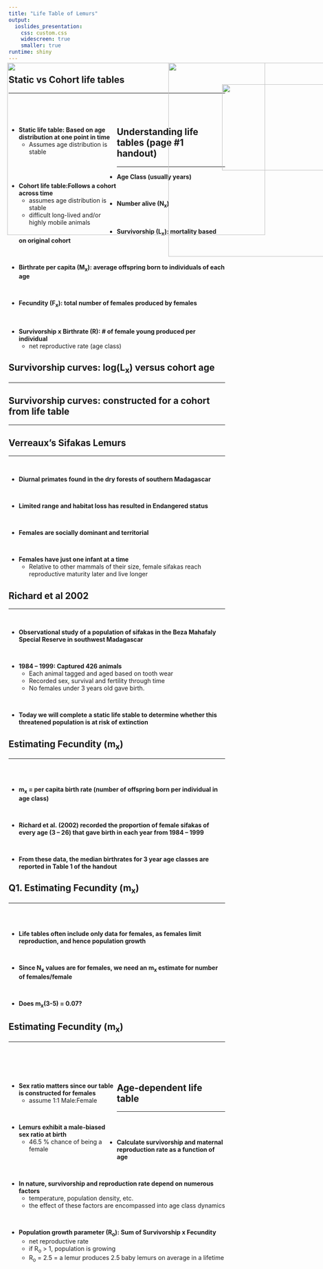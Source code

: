 ```yaml
---
title: "Life Table of Lemurs"
output: 
  ioslides_presentation:
    css: custom.css
    widescreen: true
    smaller: true
runtime: shiny
---
```


## Static vs Cohort life tables
<hr>
<br/>
<br/>

<div style="float: left; width: 50%;">

* **Static life table: Based on age distribution at one point in time**
    + Assumes age distribution is stable

<br/>
<br/>

* **Cohort life table:Follows a cohort across time**
    + assumes age distribution is stable
    + difficult long-lived and/or highly mobile animals

</div>

<IMG STYLE="position:absolute; TOP:200px; LEFT:600px; WIDTH:450px; HEIGHT:450px" SRC="images/life_table1.png">

## Understanding life tables (page #1 handout)
<hr>

* **Age Class (usually years)**

<br/>

* **Number alive (N~x~)**

<br/>

* **Survivorship (L~x~): mortality based on original cohort**

<br/>

* **Birthrate per capita (M~x~): average offspring born to individuals of each age**

<br/>

* **Fecundity (F~x~): total number of females produced by females**

<br/>

* **Survivorship x Birthrate (R): # of female young produced per individual**
    + net reproductive rate (age class)
    
## Survivorship curves: log(L~x~) versus cohort age
<hr>

<IMG STYLE="position:absolute; TOP:200px; LEFT:225px; WIDTH:600px; HEIGHT:400px" SRC="images/survivor.png">

## Survivorship curves: constructed for a cohort from life table
<hr>

<IMG STYLE="position:absolute; TOP:200px; LEFT:225px; WIDTH:600px; HEIGHT:400px" SRC="images/survivorship_curve2.jpg">

## Verreaux’s Sifakas Lemurs
<hr>
<br/>

* **Diurnal primates found in the dry forests of southern Madagascar**

<br/>

* **Limited range and habitat loss has resulted in Endangered status**

<br/>

* **Females are socially dominant and territorial**

<br/>

* **Females have just one infant at a time**
    + Relative to other mammals of their size, female sifakas reach reproductive maturity later and live longer
    
<IMG STYLE="position:absolute; TOP:250px; LEFT:725px; WIDTH:300px; HEIGHT:200px" SRC="images/verreauxs_sifaka.jpg">

## Richard et al 2002
<hr>
<br/>

* **Observational study of a population of sifakas in the Beza Mahafaly Special Reserve in southwest Madagascar**

<br/>

* **1984 – 1999: Captured 426 animals**
    + Each animal tagged and aged based on tooth wear
    + Recorded sex, survival and fertility through time
    + No females under 3 years old gave birth.

<br/>

* **Today we will complete a static life stable to determine whether this threatened population is at risk of extinction**


## Estimating Fecundity (m~x~)
<hr>
<br/>
<br/>

* **m~x~ = per capita birth rate (number of offspring born per individual in age class)**

<br/>

* **Richard et al. (2002) recorded the proportion of female sifakas of every age (3 – 26) that gave birth in each year from 1984 – 1999**

<br/>

* **From these data, the median birthrates for 3 year age classes are reported in Table 1 of the handout**

## Q1. Estimating Fecundity (m~x~)
<hr>
<br/>
<br/>

* **Life tables often include only data for females, as females limit reproduction, and hence population growth**

<br/>

* **Since N~x~ values are for females, we need an m~x~ estimate for number of females/female**

<br/>

* **Does m~x~(3-5) = 0.07?**

## Estimating Fecundity (m~x~)
<hr>
<br/>
<br/>
<br/>

<IMG STYLE="position:absolute; TOP:200px; LEFT:600px; WIDTH:450px; HEIGHT:450px" SRC="images/datatable.png">

<div style="float: left; width: 50%;">

* **Sex ratio matters since our table is constructed for females**
    + assume 1:1 Male:Female
 
 <br/>
 
* **Lemurs exhibit a male-biased sex ratio at birth**
    + 46.5 % chance of being a female

</div>

## Age-dependent life table
<hr>
<br/>
<br/>

* **Calculate survivorship and maternal reproduction rate as a function of age**

<br/>

* **In nature, survivorship and reproduction rate depend on numerous factors**
    + temperature, population density, etc.
    + the effect of these factors are encompassed into age class dynamics

<br/>

* **Population growth parameter (R~o~): Sum of Survivorship x Fecundity**
    + net reproductive rate
    + if R~o~ > 1, population is growing
    + R~o~ = 2.5 = a lemur produces 2.5 baby lemurs on average in a lifetime